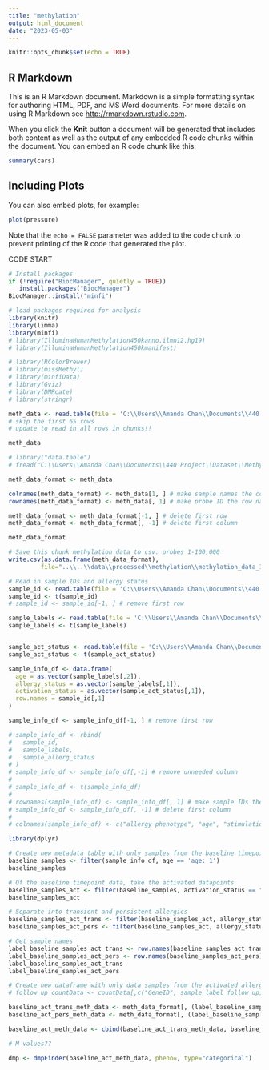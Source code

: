 ```yaml
---
title: "methylation"
output: html_document
date: "2023-05-03"
---
```


```r
knitr::opts_chunk$set(echo = TRUE)
```

## R Markdown

This is an R Markdown document. Markdown is a simple formatting syntax for authoring HTML, PDF, and MS Word documents. For more details on using R Markdown see <http://rmarkdown.rstudio.com>.

When you click the **Knit** button a document will be generated that includes both content as well as the output of any embedded R code chunks within the document. You can embed an R code chunk like this:

```r
summary(cars)
```

## Including Plots

You can also embed plots, for example:

```r
plot(pressure)
```

Note that the `echo = FALSE` parameter was added to the code chunk to prevent printing of the R code that generated the plot.



CODE START
```r
# Install packages
if (!require("BiocManager", quietly = TRUE))
   install.packages("BiocManager")
BiocManager::install("minfi")
```



```r
# load packages required for analysis
library(knitr)
library(limma)
library(minfi)
# library(IlluminaHumanMethylation450kanno.ilmn12.hg19)
# library(IlluminaHumanMethylation450kmanifest)

# library(RColorBrewer)
# library(missMethyl)
# library(minfiData)
# library(Gviz)
# library(DMRcate)
# library(stringr)
```
```r
meth_data <- read.table(file = 'C:\\Users\\Amanda Chan\\Documents\\440 Project\\Dataset\\Methylation\\GSE114134_series_matrix.txt', sep = "", skip = 65, nrows = 100000) # file path: ..\\..\\ goes up two folders
# skip the first 65 rows
# update to read in all rows in chunks!!

meth_data

# library("data.table")
# fread("C:\\Users\\Amanda Chan\\Documents\\440 Project\\Dataset\\Methylation\\GSE114134_series_matrix.txt", data.table=FALSE, showProgress=TRUE, sep=" ")

```

```r
meth_data_format <- meth_data

colnames(meth_data_format) <- meth_data[1, ] # make sample names the column names
rownames(meth_data_format) <- meth_data[, 1] # make probe ID the row names

meth_data_format <- meth_data_format[-1, ] # delete first row
meth_data_format <- meth_data_format[, -1] # delete first column

meth_data_format
```
```r
# Save this chunk methylation data to csv: probes 1-100,000
write.csv(as.data.frame(meth_data_format), 
         file="..\\..\\data\\processed\\methylation\\methylation_data_1.csv")
```

```r
# Read in sample IDs and allergy status
sample_id <- read.table(file = 'C:\\Users\\Amanda Chan\\Documents\\440 Project\\Dataset\\Methylation\\GSE114134_series_matrix.txt', sep = "", skip = 28, nrows = 1)
sample_id <- t(sample_id)
# sample_id <- sample_id[-1, ] # remove first row

sample_labels <- read.table(file = 'C:\\Users\\Amanda Chan\\Documents\\440 Project\\Dataset\\Methylation\\GSE114134_series_matrix.txt', sep = "", skip = 36, nrows = 2)
sample_labels <- t(sample_labels)


sample_act_status <- read.table(file = 'C:\\Users\\Amanda Chan\\Documents\\440 Project\\Dataset\\Methylation\\GSE114134_series_matrix.txt', sep = "", skip = 40, nrows = 1)
sample_act_status <- t(sample_act_status)

```

```r

sample_info_df <- data.frame(
  age = as.vector(sample_labels[,2]),
  allergy_status = as.vector(sample_labels[,1]),
  activation_status = as.vector(sample_act_status[,1]),
  row.names = sample_id[,1]
)

sample_info_df <- sample_info_df[-1, ] # remove first row

# sample_info_df <- rbind(
#   sample_id,
#   sample_labels,
#   sample_allerg_status
# )
# sample_info_df <- sample_info_df[,-1] # remove unneeded column
# 
# sample_info_df <- t(sample_info_df)
# 
# rownames(sample_info_df) <- sample_info_df[, 1] # make sample IDs the row names
# sample_info_df <- sample_info_df[, -1] # delete first column
# 
# colnames(sample_info_df) <- c("allergy phenotype", "age", "stimulation")

```


```r
library(dplyr)

# Create new metadata table with only samples from the baseline timepoint (age 1)
baseline_samples <- filter(sample_info_df, age == 'age: 1')
baseline_samples

# Of the baseline timepoint data, take the activated datapoints
baseline_samples_act <- filter(baseline_samples, activation_status == "stimulation: 1")
baseline_samples_act

# Separate into transient and persistent allergics
baseline_samples_act_trans <- filter(baseline_samples_act, allergy_status == "allergy_phenotype: transient")
baseline_samples_act_pers <- filter(baseline_samples_act, allergy_status == "allergy_phenotype: persistent")
```

```r
# Get sample names 
label_baseline_samples_act_trans <- row.names(baseline_samples_act_trans)
label_baseline_samples_act_pers <- row.names(baseline_samples_act_pers)
label_baseline_samples_act_trans
label_baseline_samples_act_pers

# Create new dataframe with only data samples from the activated allergic samples at baseline timepoint 
# follow_up_countData <- countData[,c("GeneID", sample_label_follow_up)]

baseline_act_trans_meth_data <- meth_data_format[, (label_baseline_samples_act_trans)]
baseline_act_pers_meth_data <- meth_data_format[, (label_baseline_samples_act_pers)]

baseline_act_meth_data <- cbind(baseline_act_trans_meth_data, baseline_act_pers_meth_data)
```

```r
# M values??

dmp <- dmpFinder(baseline_act_meth_data, pheno=, type="categorical")

```

